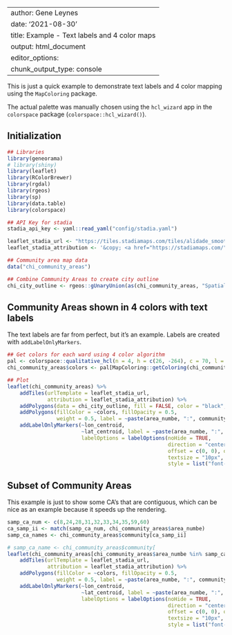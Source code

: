 

---
author: Gene Leynes
date: '2021-08-30'
title: Example - Text labels and 4 color maps
output: html_document
editor_options: 
  chunk_output_type: console
---

This is just a quick example to demonstrate text labels and 4 color mapping using the `MapColoring` package. 

The actual palette was manually chosen using the `hcl_wizard` app in the `colorspace` package (`colorspace::hcl_wizard()`).


## Initialization 

```r

## Libraries
library(geneorama)
# library(shiny)
library(leaflet)
library(RColorBrewer)
library(rgdal)
library(rgeos)
library(sp)
library(data.table)
library(colorspace)

## API Key for stadia
stadia_api_key <- yaml::read_yaml("config/stadia.yaml")

leaflet_stadia_url <- "https://tiles.stadiamaps.com/tiles/alidade_smooth_dark/{z}/{x}/{y}{r}.png?apikey={'197c5c13-03bb-409e-8806-1a49bc7deaad'}"
leaflet_stadia_attribution <- '&copy; <a href="https://stadiamaps.com/">Stadia Maps</a>, &copy; <a href="https://openmaptiles.org/">OpenMapTiles</a> &copy; <a href="http://openstreetmap.org">OpenStreetMap</a> contributors'

## Community area map data
data("chi_community_areas")

## Combine Community Areas to create city outline
chi_city_outline <- rgeos::gUnaryUnion(as(chi_community_areas, "SpatialPolygons"))

```


## Community Areas shown in 4 colors with text labels

The text labels are far from perfect, but it's an example. Labels are created with `addLabelOnlyMarkers`.

```r

## Get colors for each ward using 4 color algorithm
pal <- colorspace::qualitative_hcl(n = 4, h = c(26, -264), c = 70, l = 70)
chi_community_areas$colors <- pal[MapColoring::getColoring(chi_community_areas)]

## Plot
leaflet(chi_community_areas) %>%
    addTiles(urlTemplate = leaflet_stadia_url, 
             attribution = leaflet_stadia_attribution) %>% 
    addPolygons(data = chi_city_outline, fill = FALSE, color = "black", weight = 5) %>%
    addPolygons(fillColor = ~colors, fillOpacity = 0.5,
                weight = 0.5, label = ~paste(area_numbe, ":", community) ) %>% 
    addLabelOnlyMarkers(~lon_centroid, 
                        ~lat_centroid, label = ~paste(area_numbe, ":", community),
                        labelOptions = labelOptions(noHide = TRUE,
                                                    direction = "center",
                                                    offset = c(0, 0), opacity = 1, 
                                                    textsize = "10px", textOnly = TRUE, 
                                                    style = list("font-style" = "bold")))

```


## Subset of Community Areas

This example is just to show some CA's that are contiguous, which can be nice as an example because it speeds up the rendering.

```r

samp_ca_num <- c(8,24,28,31,32,33,34,35,59,60)
ca_samp_ii <- match(samp_ca_num, chi_community_areas$area_numbe)
samp_ca_names <- chi_community_areas$community[ca_samp_ii]

# samp_ca_name <- chi_community_areas$community[
leaflet(chi_community_areas[chi_community_areas$area_numbe %in% samp_ca_num, ]) %>%
    addTiles(urlTemplate = leaflet_stadia_url, 
             attribution = leaflet_stadia_attribution) %>% 
    addPolygons(fillColor = ~colors, fillOpacity = 0.5,
                weight = 0.5, label = ~paste(area_numbe, ":", community) ) %>% 
    addLabelOnlyMarkers(~lon_centroid, 
                        ~lat_centroid, label = ~paste(area_numbe, ":", community),
                        labelOptions = labelOptions(noHide = TRUE,
                                                    direction = "center",
                                                    offset = c(0, 0), opacity = 1, 
                                                    textsize = "10px", textOnly = TRUE, 
                                                    style = list("font-style" = "bold")))
```
